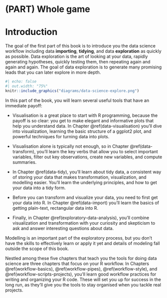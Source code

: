 # (PART) Whole game {.unnumbered}

# Introduction {#explore-intro .unnumbered}

The goal of the first part of this book is to introduce you the data science workflow including data **importing**, **tidying**, and data **exploration** as quickly as possible.
Data exploration is the art of looking at your data, rapidly generating hypotheses, quickly testing them, then repeating again and again and again.
The goal of data exploration is to generate many promising leads that you can later explore in more depth.

```r
#| echo: false
#| out.width: "75%"
knitr::include_graphics("diagrams/data-science-explore.png")
```

<!--# TO DO: Update figure to include import and tidy as well. -->

In this part of the book, you will learn several useful tools that have an immediate payoff:

-   Visualisation is a great place to start with R programming, because the payoff is so clear: you get to make elegant and informative plots that help you understand data.
    In Chapter \@ref(data-visualisation) you'll dive into visualization, learning the basic structure of a ggplot2 plot, and powerful techniques for turning data into plots.

-   Visualisation alone is typically not enough, so in Chapter \@ref(data-transform), you'll learn the key verbs that allow you to select important variables, filter out key observations, create new variables, and compute summaries.

-   In Chapter \@ref(data-tidy), you'll learn about tidy data, a consistent way of storing your data that makes transformation, visualization, and modelling easier.
    You'll learn the underlying principles, and how to get your data into a tidy form.

-   Before you can transform and visualize your data, you need to first get your data into R.
    In Chapter \@ref(data-import) you'll learn the basics of getting plain-text, rectangular data into R.

-   Finally, in Chapter \@ref(exploratory-data-analysis), you'll combine visualization and transformation with your curiosity and skepticism to ask and answer interesting questions about data.

Modelling is an important part of the exploratory process, but you don't have the skills to effectively learn or apply it yet and details of modeling fall outside the scope of this book.

Nestled among these five chapters that teach you the tools for doing data science are three chapters that focus on your R workflow.
In Chapters \@ref(workflow-basics), \@ref(workflow-pipes), \@ref(workflow-style), and \@ref(workflow-scripts-projects), you'll learn good workflow practices for writing and organizing your R code.
These will set you up for success in the long run, as they'll give you the tools to stay organised when you tackle real projects.
